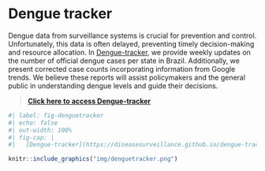 # Dengue tracker

Dengue data from surveillance systems is crucial for prevention and control. Unfortunately, this data is often delayed, preventing timely decision-making and resource allocation. In [Dengue-tracker](https://diseasesurveillance.github.io/dengue-tracker/index.html), we provide weekly updates on the number of official dengue cases per state in Brazil. Additionally, we present corrected case counts incorporating information from Google trends. We believe these reports will assist policymakers and the general public in understanding dengue levels and guide their decisions.

> [**Click here to access Dengue-tracker**](https://diseasesurveillance.github.io/dengue-tracker/index.html)

```r
#| label: fig-denguetracker
#| echo: false
#| out-width: 100%
#| fig-cap: |
#|   [Dengue-tracker](https://diseasesurveillance.github.io/dengue-tracker/index.html)

knitr::include_graphics("img/denguetracker.png")
```
